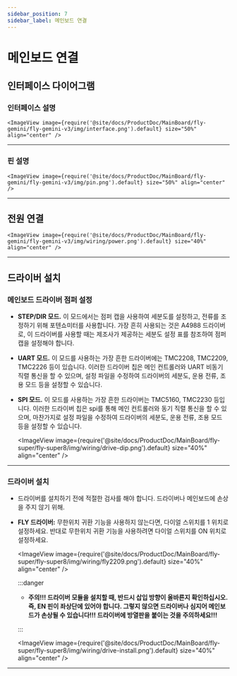 ```yaml
---
sidebar_position: 7
sidebar_label: 메인보드 연결
---
```


# 메인보드 연결

## 인터페이스 다이어그램

### 인터페이스 설명

    <ImageView image={require('@site/docs/ProductDoc/MainBoard/fly-gemini/fly-gemini-v3/img/interface.png').default} size="50%" align="center" />

----

### 핀 설명

    <ImageView image={require('@site/docs/ProductDoc/MainBoard/fly-gemini/fly-gemini-v3/img/pin.png').default} size="50%" align="center" />

---

## 전원 연결

    <ImageView image={require('@site/docs/ProductDoc/MainBoard/fly-gemini/fly-gemini-v3/img/wiring/power.png').default} size="40%" align="center" />

----

## 드라이버 설치

### 메인보드 드라이버 점퍼 설정

* **STEP/DIR 모드.** 이 모드에서는 점퍼 캡을 사용하여 세분도를 설정하고, 전류를 조정하기 위해 포텐쇼미터를 사용합니다. 가장 흔히 사용되는 것은 A4988 드라이버로, 이 드라이버를 사용할 때는 제조사가 제공하는 세분도 설정 표를 참조하여 점퍼 캡을 설정해야 합니다.
* **UART 모드.** 이 모드를 사용하는 가장 흔한 드라이버에는 TMC2208, TMC2209, TMC2226 등이 있습니다. 이러한 드라이버 칩은 메인 컨트롤러와 UART 비동기 직렬 통신을 할 수 있으며, 설정 파일을 수정하여 드라이버의 세분도, 운용 전류, 조용 모드 등을 설정할 수 있습니다.
* **SPI 모드.** 이 모드를 사용하는 가장 흔한 드라이버는 TMC5160, TMC2230 등입니다. 이러한 드라이버 칩은 spi를 통해 메인 컨트롤러와 동기 직렬 통신을 할 수 있으며, 마찬가지로 설정 파일을 수정하여 드라이버의 세분도, 운용 전류, 조용 모드 등을 설정할 수 있습니다.

    <ImageView image={require('@site/docs/ProductDoc/MainBoard/fly-super/fly-super8/img/wiring/drive-dip.png').default} size="40%" align="center" />

----

### 드라이버 설치

* 드라이버를 설치하기 전에 적절한 검사를 해야 합니다. 드라이버나 메인보드에 손상을 주지 않기 위해.
* **FLY 드라이버:** 무한위치 귀환 기능을 사용하지 않는다면, 다이얼 스위치를 1 위치로 설정하세요. 반대로 무한위치 귀환 기능을 사용하려면 다이얼 스위치를 ON 위치로 설정하세요.

    <ImageView image={require('@site/docs/ProductDoc/MainBoard/fly-super/fly-super8/img/wiring/fly2209.png').default} size="40%" align="center" />

    :::danger

    * **주의!!! 드라이버 모듈을 설치할 때, 반드시 삽입 방향이 올바른지 확인하십시오. 즉, EN 핀이 좌상단에 있어야 합니다. 그렇지 않으면 드라이버나 심지어 메인보드가 손상될 수 있습니다!!! 드라이버에 방열판을 붙이는 것을 주의하세요!!!**

    :::

    <ImageView image={require('@site/docs/ProductDoc/MainBoard/fly-super/fly-super8/img/wiring/drive-install.png').default} size="40%" align="center" />


----